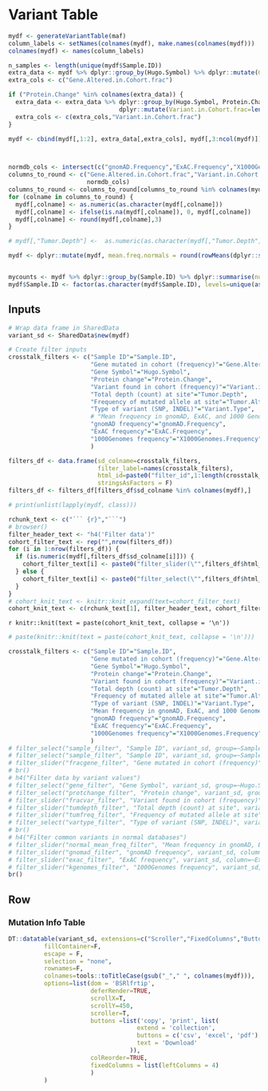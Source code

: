 
Variant Table
=======================================================================

```r
mydf <- generateVariantTable(maf)
column_labels <- setNames(colnames(mydf), make.names(colnames(mydf)))
colnames(mydf) <- names(column_labels)

n_samples <- length(unique(mydf$Sample.ID))
extra_data <- mydf %>% dplyr::group_by(Hugo.Symbol) %>% dplyr::mutate(Gene.Altered.in.Cohort.frac=length(unique(Sample.ID))/n_samples)
extra_cols <- c("Gene.Altered.in.Cohort.frac")

if ("Protein.Change" %in% colnames(extra_data)) {
  extra_data <- extra_data %>% dplyr::group_by(Hugo.Symbol, Protein.Change) %>%
                               dplyr::mutate(Variant.in.Cohort.frac=length(unique(Sample.ID))/n_samples)
  extra_cols <- c(extra_cols,"Variant.in.Cohort.frac")
}

mydf <- cbind(mydf[,1:2], extra_data[,extra_cols], mydf[,3:ncol(mydf)])



normdb_cols <- intersect(c("gnomAD.Frequency","ExAC.Frequency","X1000Genomes.Frequency"),colnames(mydf))
columns_to_round <- c("Gene.Altered.in.Cohort.frac","Variant.in.Cohort.frac", "Tumor.Alt.Frequency","Tumor.Depth",
                      normdb_cols)
columns_to_round <- columns_to_round[columns_to_round %in% colnames(mydf)]
for (colname in columns_to_round) {
  mydf[,colname] <- as.numeric(as.character(mydf[,colname]))
  mydf[,colname] <- ifelse(is.na(mydf[,colname]), 0, mydf[,colname])
  mydf[,colname] <- round(mydf[,colname],3)
}

# mydf[,"Tumor.Depth"] <-  as.numeric(as.character(mydf[,"Tumor.Depth"]))

mydf <- dplyr::mutate(mydf, mean.freq.normals = round(rowMeans(dplyr::select(mydf, dplyr::all_of(normdb_cols)), na.rm = TRUE),3))


mycounts <- mydf %>% dplyr::group_by(Sample.ID) %>% dplyr::summarise(num_mut=dplyr::n(), .groups="drop")
mydf$Sample.ID <- factor(as.character(mydf$Sample.ID), levels=unique(as.character(mycounts$Sample.ID)[order(mycounts$num_mut,decreasing = T)]))


```

Inputs {.sidebar data-width=300}
-------------------------------------
```r


# Wrap data frame in SharedData
variant_sd <- SharedData$new(mydf)

# Create filter inputs
crosstalk_filters <- c("Sample ID"="Sample.ID",
                       "Gene mutated in cohort (frequency)"="Gene.Altered.in.Cohort.frac",
                       "Gene Symbol"="Hugo.Symbol",
                       "Protein change"="Protein.Change",
                       "Variant found in cohort (frequency)"="Variant.in.Cohort.frac",
                       "Total depth (count) at site"="Tumor.Depth",
                       "Frequency of mutated allele at site"="Tumor.Alt.Frequency",
                       "Type of variant (SNP, INDEL)"="Variant.Type",
                       # "Mean frequency in gnomAD, ExAC, and 1000 Genomes"="mean.freq.normals",
                       "gnomAD frequency"="gnomAD.Frequency",
                       "ExAC frequency"="ExAC.Frequency",
                       "1000Genomes frequency"="X1000Genomes.Frequency"
                       )

filters_df <- data.frame(sd_colname=crosstalk_filters,
                         filter_label=names(crosstalk_filters),
                         html_id=paste0("filter_id",1:length(crosstalk_filters)),
                         stringsAsFactors = F)
filters_df <- filters_df[filters_df$sd_colname %in% colnames(mydf),]

# print(unlist(lapply(mydf, class)))

rchunk_text <- c("``` {r}","```")
# browser()
filter_header_text <- "h4('Filter data')"
cohort_filter_text <- rep("",nrow(filters_df))
for (i in 1:nrow(filters_df)) {
  if (is.numeric(mydf[,filters_df$sd_colname[i]])) {
    cohort_filter_text[i] <- paste0("filter_slider(\"",filters_df$html_id[i],"\",\"",filters_df$filter_label[i],"\", variant_sd, column=~",filters_df$sd_colname[i],")")
  } else {
    cohort_filter_text[i] <- paste0("filter_select(\"",filters_df$html_id[i],"\",\"",filters_df$filter_label[i],"\", variant_sd, group=~",filters_df$sd_colname[i],")")
  }
}
# cohort_knit_text <- knitr::knit_expand(text=cohort_filter_text)
cohort_knit_text <- c(rchunk_text[1], filter_header_text, cohort_filter_text, rchunk_text[2])
```

`r knitr::knit(text = paste(cohort_knit_text, collapse = '\n'))`

``` r
# paste(knitr::knit(text = paste(cohort_knit_text, collapse = '\n')))

crosstalk_filters <- c("Sample ID"="Sample.ID",
                       "Gene mutated in cohort (frequency)"="Gene.Altered.in.Cohort.frac",
                       "Gene Symbol"="Hugo.Symbol",
                       "Protein change"="Protein.Change",
                       "Variant found in cohort (frequency)"="Variant.in.Cohort.frac",
                       "Total depth (count) at site"="Tumor.Depth",
                       "Frequency of mutated allele at site"="Tumor.Alt.Frequency",
                       "Type of variant (SNP, INDEL)"="Variant.Type",
                       "Mean frequency in gnomAD, ExAC, and 1000 Genomes"="mean.freq.normals",
                       "gnomAD frequency"="gnomAD.Frequency",
                       "ExAC frequency"="ExAC.Frequency",
                       "1000Genomes frequency"="X1000Genomes.Frequency"
                       )
# filter_select("sample_filter", "Sample ID", variant_sd, group=~Sample.ID)
# filter_select("sample_filter", "Sample ID", variant_sd, group=~Sample.ID)
# filter_slider("fracgene_filter", "Gene mutated in cohort (frequency)", variant_sd, column=~Gene.Altered.in.Cohort.frac, step=0.01, width=250)
# br()
# h4("Filter data by variant values")
# filter_select("gene_filter", "Gene Symbol", variant_sd, group=~Hugo.Symbol)
# filter_select("protchange_filter", "Protein change", variant_sd, group=~Protein.Change)
# filter_slider("fracvar_filter", "Variant found in cohort (frequency)", variant_sd, column=~Variant.in.Cohort.frac, step=0.01, width=250)
# filter_slider("tumdepth_filter", "Total depth (count) at site", variant_sd, column=~Tumor.Depth, step=5, width=250)
# filter_slider("tumfreq_filter", "Frequency of mutated allele at site", variant_sd, column=~Tumor.Alt.Frequency, step=0.01, width=250)
# filter_select("vartype_filter", "Type of variant (SNP, INDEL)", variant_sd, group=~Variant.Type)
# br()
# h4("Filter common variants in normal databases")
# filter_slider("normal_mean_freq_filter", "Mean frequency in gnomAD, ExAC, and 1000 Genomes", variant_sd, column=~mean.freq.normals, step=0.01, width=250)
# filter_slider("gnomad_filter", "gnomAD frequency", variant_sd, column=~gnomAD.Frequency, step=0.01, width=250)
# filter_slider("exac_filter", "ExAC frequency", variant_sd, column=~ExAC.Frequency, step=0.01, width=250)
# filter_slider("kgenomes_filter", "1000Genomes frequency", variant_sd, column=~X1000Genomes.Frequency, step=0.01, width=250)
br()

```

Row {data-height=500}
-------------------------------------
### Mutation Info Table

```r
DT::datatable(variant_sd, extensions=c("Scroller","FixedColumns","Buttons","ColReorder"), style="bootstrap", class=c("compact","display"), width="90%",
          fillContainer=F,
          escape = F,
          selection = "none",
          rownames=F,
          colnames=tools::toTitleCase(gsub("_"," ", colnames(mydf))),
          options=list(dom = 'BSRlfrtip',
                       deferRender=TRUE,
                       scrollX=T,
                       scrollY=450,
                       scroller=T,
                       buttons =list('copy', 'print', list(
                                    extend = 'collection',
                                    buttons = c('csv', 'excel', 'pdf'),
                                    text = 'Download'
                                  )),
                       colReorder=TRUE,
                       fixedColumns = list(leftColumns = 4)
                       )
          )

```

